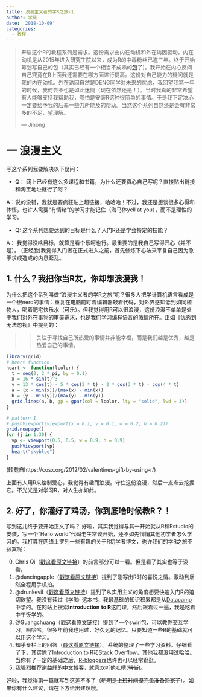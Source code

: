 ```yaml
---
title: 浪漫主义者的学R之旅-1
author: 学徒
date: '2018-10-09'
categories:
  - 教程
---
```


> 开启这个R的教程系列是需求。这份需求由内在动机和外在诱因驱动。内在动机是从2015年进入研究生院以来，成为R的中毒粉丝已逾三年。终于开始筹划写自己的包（其实已经有一个相当不成熟的[包](https://github.com/JihongZ/usefulR)了)。我开始在内心反问自己究竟在R上面我还需要在哪方面进行提高。这份对自己能力的疑问就是我的内在动机。外在诱因自然是DENG同学对未来的忧虑，我回望我第一年的时候，我何尝不也是如此迷惘（现在依然还是！）。当时我真的非常希望有人能够支持我帮助我，哪怕是安装R这种很简单的事情。于是我下定决心一定要给予我的后辈一些力所能及的帮助。当然这个系列自然还是会有非常多的不足，望理解。
>
> --- Jihong

# 一 浪漫主义

写这个系列我要解决以下疑问：

-   Q： 网上已经有这么多课程和书籍，为什么还要费心自己写呢？直接贴出链接和淘宝地址就行了阿？

A：说的没错，我就是要疯狂贴上超链接，哈哈哈！不过，我还是想谈很多心得和体悟，也许人需要“有情绪”的学习才能记住（海马体yell at you），而不是理性的学习。

-   Q: 这个系列想要达到的目标是什么？入门R还是学会特定的技能？

A： 我觉得没啥目标，就算是看个乐呵也行。最重要的是我自己写得开心（并不是）。 (正经脸)我觉得入门者在正式进入之前，首先修炼下心法来平复自己因为急于求成造成的内息紊乱。

## 1. 什么？我把你当R友，你却想浪漫我！

为什么把这个系列叫做“浪漫主义者的学R之旅”呢？很多人把学计算机语言看成是一个很nerd的事情：重复在电脑前盯着编辑器敲着代码，对外界感知低到如同植物人，喝着肥宅快乐水（可乐）。但我觉得用R可以很浪漫，这份浪漫不单单是处于我们对外在事物的审美需求，也是我们学习编程语言的激情所在。正如《优秀到无法忽视》中提到的：

> > 关注于寻找自己所热爱的事情并非能幸福，而是我们越是优秀，越是热爱自己的事情。

```r
library(grid)
# heart function
heart <- function(lcolor) {
  t = seq(0, 2 * pi, by = 0.1)
  x = 16 * sin(t)^3
  y = 13 * cos(t) - 5 * cos(2 * t) - 2 * cos(3 * t) - cos(4 * t)
  a = (x - min(x))/(max(x) - min(x))
  b = (y - min(y))/(max(y) - min(y))
  grid.lines(a, b, gp = gpar(col = lcolor, lty = "solid", lwd = 3))
}

# pattern 1
# pushViewport(viewport(x = 0.1, y = 0.1, w = 0.2, h = 0.2))
grid.newpage()
for (j in 1:30) {
  vp <- viewport(0.5, 0.5, w = 0.9, h = 0.9)
  pushViewport(vp)
  heart("skyblue")
}

```

(转载自https://cosx.org/2012/02/valentines-gift-by-using-r/)

上面有人用R来绘制爱心，我觉得有趣而浪漫。守住这份浪漫，然后一点点去挖掘它。不光光是对学习R，对人生亦如此。

## 2. 好了，你灌好了鸡汤，你到底啥时候教R？！

写到这儿终于要开始正文了吗？ 好啦，其实我觉得与其一开始就从R和Rstudio的安装，写一个“Hello world”代码老生常谈开始，还不如先悄悄其他初学者怎么学习的。我打算在网络上罗列一些有趣的关于R初学者博文，也许我们的学R之旅不寂寞呢：

0.  Chris Qi（[戳这看原文链接](https://bookdown.org/qiyuandong/intro_r/)）的前言部分可以一看。但是看了其实也等于没看。
1.  @dancingapple（[戳这看原文链接](https://steemit.com/cn/@dancingapple/r-1)）提到了刚写出R时的喜悦之情。激动到居然全程用手机拍。
2.  @drunkevil（[戳这看原文链接](https://steemit.com/cn-reader/@drunkevil/reading-of-learning-r)）提到了从实用主义的角度想要快速入门R的迫切欲望。我没有读过《学R》这本书，我最基础的知识积累都是从[Datacamp](https://www.datacamp.com/)中学的。在网站上搜索**Introduction** **to R**这门课，然后跟着过一遍，我是吃着中午饭学的。
3.  @Guangchuang（[戳这看原文链接](https://guangchuangyu.github.io/cn/2017/07/swirl/)）提到了一个swirl包，可以教你交互学习，啊哈哈，很多年前我也用过，好久远的记忆。只要知道一些R的基础就可以用这个学习。
4.  知乎专栏上的回答（[戳这看原文链接](https://zhuanlan.zhihu.com/p/24766425)）。系统的整理了一些学习资料。仔细看了下，其实除了Introduction to R和Stack Overflow，其他我都没用过哈哈。当你有了一定的基础之后，[R-bloggers](https://www.r-bloggers.com/)也许也可以经常逛逛。
5.  我强烈推荐[谢益辉的中文博客](https://yihui.name/cn/)，就喜欢听他吐槽(~~骂街~~)。

好啦，我觉得第一篇就写到这差不多了（~~明明是上班时间摸完鱼准备回家了~~）。如果你有什么建议，请在下方给出建议哦。
